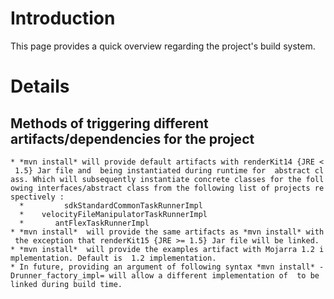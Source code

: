 = Introduction =

This page provides a quick overview regarding the project's build system.

= Details =

==Methods of triggering different artifacts/dependencies for the project==
 * *mvn install* will provide default artifacts with renderKit14 {JRE < 1.5} Jar file and {{{DefaultRunnerFactoryImpl}}} being instantiated during runtime for {{{_RunnerFactory}}} abstract class. Which will subsequently instantiate concrete classes for the following interfaces/abstract class from the following list of projects respectively :
   * {{{_CommonTaskRunner}}}		sdkStandardCommonTaskRunnerImpl
   * {{{_FileManipulatorTaskRunner}}}	velocityFileManipulatorTaskRunnerImpl
   * {{{_FlexTaskRunner}}}		antFlexTaskRunnerImpl
 * *mvn install* {{{-Djsf_flex_renderKit_runtime=15}}} will provide the same artifacts as *mvn install* with the exception that renderKit15 {JRE >= 1.5} Jar file will be linked.
 * *mvn install* {{{-Djsf=mojarra12}}} will provide the examples artifact with Mojarra 1.2 implementation. Default is {{{MyFaces}}} 1.2 implementation.
 * In future, providing an argument of following syntax *mvn install* -Drunner_factory_impl=<implementation_class> will allow a different implementation of {{{_RunnerFactory}}} to be linked during build time.